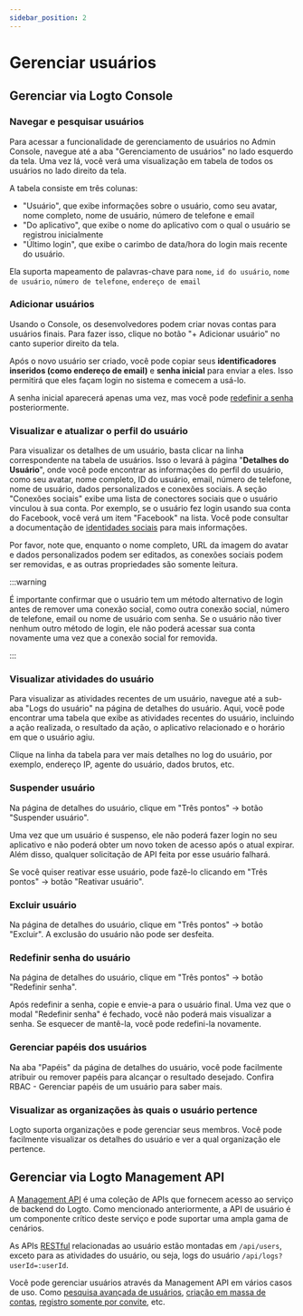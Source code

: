 ```yaml
---
sidebar_position: 2
---
```


# Gerenciar usuários

## Gerenciar via Logto Console

### Navegar e pesquisar usuários

Para acessar a funcionalidade de gerenciamento de usuários no Admin Console, navegue até a aba "Gerenciamento de usuários" no lado esquerdo da tela. Uma vez lá, você verá uma visualização em tabela de todos os usuários no lado direito da tela.

A tabela consiste em três colunas:

- "Usuário", que exibe informações sobre o usuário, como seu avatar, nome completo, nome de usuário, número de telefone e email
- "Do aplicativo", que exibe o nome do aplicativo com o qual o usuário se registrou inicialmente
- "Último login", que exibe o carimbo de data/hora do login mais recente do usuário.

Ela suporta mapeamento de palavras-chave para `nome`, `id do usuário`, `nome de usuário`, `número de telefone`, `endereço de email`

### Adicionar usuários

Usando o Console, os desenvolvedores podem criar novas contas para usuários finais. Para fazer isso, clique no botão "+ Adicionar usuário" no canto superior direito da tela.

Após o novo usuário ser criado, você pode copiar seus **identificadores inseridos (como endereço de email)** e **senha inicial** para enviar a eles. Isso permitirá que eles façam login no sistema e comecem a usá-lo.

A senha inicial aparecerá apenas uma vez, mas você pode [redefinir a senha](./#reset-user-password) posteriormente.

### Visualizar e atualizar o perfil do usuário

Para visualizar os detalhes de um usuário, basta clicar na linha correspondente na tabela de usuários. Isso o levará à página "**Detalhes do Usuário**", onde você pode encontrar as informações do perfil do usuário, como seu avatar, nome completo, ID do usuário, email, número de telefone, nome de usuário, dados personalizados e conexões sociais. A seção "Conexões sociais" exibe uma lista de conectores sociais que o usuário vinculou à sua conta. Por exemplo, se o usuário fez login usando sua conta do Facebook, você verá um item "Facebook" na lista. Você pode consultar a documentação de [identidades sociais](/user-management/user-data/#social-identities) para mais informações.

Por favor, note que, enquanto o nome completo, URL da imagem do avatar e dados personalizados podem ser editados, as conexões sociais podem ser removidas, e as outras propriedades são somente leitura.

:::warning

É importante confirmar que o usuário tem um método alternativo de login antes de remover uma conexão social, como outra conexão social, número de telefone, email ou nome de usuário com senha. Se o usuário não tiver nenhum outro método de login, ele não poderá acessar sua conta novamente uma vez que a conexão social for removida.

:::

### Visualizar atividades do usuário

Para visualizar as atividades recentes de um usuário, navegue até a sub-aba "Logs do usuário" na página de detalhes do usuário. Aqui, você pode encontrar uma tabela que exibe as atividades recentes do usuário, incluindo a ação realizada, o resultado da ação, o aplicativo relacionado e o horário em que o usuário agiu.

Clique na linha da tabela para ver mais detalhes no log do usuário, por exemplo, endereço IP, agente do usuário, dados brutos, etc.

### Suspender usuário

Na página de detalhes do usuário, clique em "Três pontos" -> botão "Suspender usuário".

Uma vez que um usuário é suspenso, ele não poderá fazer login no seu aplicativo e não poderá obter um novo token de acesso após o atual expirar. Além disso, qualquer solicitação de API feita por esse usuário falhará.

Se você quiser reativar esse usuário, pode fazê-lo clicando em "Três pontos" -> botão "Reativar usuário".

### Excluir usuário

Na página de detalhes do usuário, clique em "Três pontos" -> botão "Excluir". A exclusão do usuário não pode ser desfeita.

### Redefinir senha do usuário

Na página de detalhes do usuário, clique em "Três pontos" -> botão "Redefinir senha".

Após redefinir a senha, copie e envie-a para o usuário final. Uma vez que o modal "Redefinir senha" é fechado, você não poderá mais visualizar a senha. Se esquecer de mantê-la, você pode redefini-la novamente.

### Gerenciar papéis dos usuários

Na aba "Papéis" da página de detalhes do usuário, você pode facilmente atribuir ou remover papéis para alcançar o resultado desejado. Confira RBAC - Gerenciar papéis de um usuário para saber mais.

### Visualizar as organizações às quais o usuário pertence

Logto suporta organizações e pode gerenciar seus membros. Você pode facilmente visualizar os detalhes do usuário e ver a qual organização ele pertence.

## Gerenciar via Logto Management API

A [Management API](/concepts/core-service/#management-api) é uma coleção de APIs que fornecem acesso ao serviço de backend do Logto. Como mencionado anteriormente, a API de usuário é um componente crítico deste serviço e pode suportar uma ampla gama de cenários.

As APIs [RESTful](https://en.wikipedia.org/wiki/Representational_state_transfer) relacionadas ao usuário estão montadas em `/api/users`, exceto para as atividades do usuário, ou seja, logs do usuário `/api/logs?userId=:userId`.

Você pode gerenciar usuários através da Management API em vários casos de uso. Como [pesquisa avançada de usuários](/user-management/advanced-user-search), [criação em massa de contas](https://openapi.logto.io/operation/operation-createuser), [registro somente por convite](/end-user-flows/sign-up-and-sign-in/disable-user-registration), etc.

